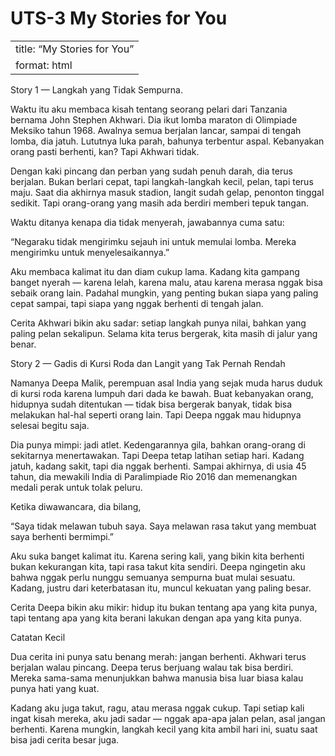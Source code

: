 # UTS-3 My Stories for You

---
title: "My Stories for You"
format: html
---

Story 1 — Langkah yang Tidak Sempurna.

Waktu itu aku membaca kisah tentang seorang pelari dari Tanzania bernama John Stephen Akhwari.
Dia ikut lomba maraton di Olimpiade Meksiko tahun 1968.
Awalnya semua berjalan lancar, sampai di tengah lomba, dia jatuh. Lututnya luka parah, bahunya terbentur aspal.
Kebanyakan orang pasti berhenti, kan? Tapi Akhwari tidak.

Dengan kaki pincang dan perban yang sudah penuh darah, dia terus berjalan.
Bukan berlari cepat, tapi langkah-langkah kecil, pelan, tapi terus maju.
Saat dia akhirnya masuk stadion, langit sudah gelap, penonton tinggal sedikit. Tapi orang-orang yang masih ada berdiri memberi tepuk tangan.

Waktu ditanya kenapa dia tidak menyerah, jawabannya cuma satu:

“Negaraku tidak mengirimku sejauh ini untuk memulai lomba. Mereka mengirimku untuk menyelesaikannya.”

Aku membaca kalimat itu dan diam cukup lama.
Kadang kita gampang banget nyerah — karena lelah, karena malu, atau karena merasa nggak bisa sebaik orang lain.
Padahal mungkin, yang penting bukan siapa yang paling cepat sampai, tapi siapa yang nggak berhenti di tengah jalan.

Cerita Akhwari bikin aku sadar: setiap langkah punya nilai, bahkan yang paling pelan sekalipun.
Selama kita terus bergerak, kita masih di jalur yang benar.

Story 2 — Gadis di Kursi Roda dan Langit yang Tak Pernah Rendah

Namanya Deepa Malik, perempuan asal India yang sejak muda harus duduk di kursi roda karena lumpuh dari dada ke bawah.
Buat kebanyakan orang, hidupnya sudah ditentukan — tidak bisa bergerak banyak, tidak bisa melakukan hal-hal seperti orang lain.
Tapi Deepa nggak mau hidupnya selesai begitu saja.

Dia punya mimpi: jadi atlet.
Kedengarannya gila, bahkan orang-orang di sekitarnya menertawakan. Tapi Deepa tetap latihan setiap hari.
Kadang jatuh, kadang sakit, tapi dia nggak berhenti.
Sampai akhirnya, di usia 45 tahun, dia mewakili India di Paralimpiade Rio 2016 dan memenangkan medali perak untuk tolak peluru.

Ketika diwawancara, dia bilang,

“Saya tidak melawan tubuh saya. Saya melawan rasa takut yang membuat saya berhenti bermimpi.”

Aku suka banget kalimat itu.
Karena sering kali, yang bikin kita berhenti bukan kekurangan kita, tapi rasa takut kita sendiri.
Deepa ngingetin aku bahwa nggak perlu nunggu semuanya sempurna buat mulai sesuatu.
Kadang, justru dari keterbatasan itu, muncul kekuatan yang paling besar.

Cerita Deepa bikin aku mikir: hidup itu bukan tentang apa yang kita punya, tapi tentang apa yang kita berani lakukan dengan apa yang kita punya.

Catatan Kecil

Dua cerita ini punya satu benang merah: jangan berhenti.
Akhwari terus berjalan walau pincang. Deepa terus berjuang walau tak bisa berdiri.
Mereka sama-sama menunjukkan bahwa manusia bisa luar biasa kalau punya hati yang kuat.

Kadang aku juga takut, ragu, atau merasa nggak cukup. Tapi setiap kali ingat kisah mereka, aku jadi sadar — nggak apa-apa jalan pelan, asal jangan berhenti.
Karena mungkin, langkah kecil yang kita ambil hari ini, suatu saat bisa jadi cerita besar juga.
